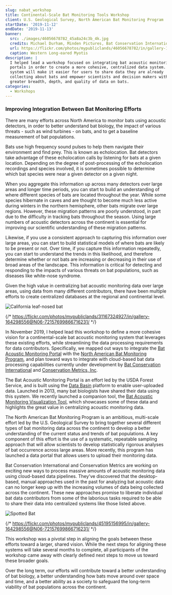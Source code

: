 ```yaml
---
slug: nabat_workshop
title: Continental-Scale Bat Monitoring Tools Workshop
client: U.S. Geological Survey, North American Bat Monitoring Program
startDate: '2019-11-12'
endDate: '2019-11-13'
banner:
  src: ./images/46056678782_45a8a24c3b_4k.jpg
  credits: Michael Durham, Minden Pictures, Bat Conservation International
  url: https://flickr.com/photos/mypubliclands/46056678782/in/gallery-164298556@N06-72157699866716231/
  caption: Western Long-eared Myotis
description: |
  I helped lead a workshop focused on integrating bat acoustic monitoring
  portals in order to create a more cohesive, centralized data system.  This
  system will make it easier for users to share data they are already
  collecting about bats and empower scientists and decision makers with
  greater breadth, depth, and quality of data on bats.
categories:
  - Workshops
---
```


### Improving Integration Between Bat Monitoring Efforts

There are many efforts across North America to monitor bats using acoustic
detectors, in order to better understand bat biology, the impact of various
threats - such as wind turbines - on bats, and to get a baseline measurement of
bat populations.

Bats use high frequency sound pulses to help them navigate their environment and
find prey. This is known as echolocation. Bat detectors take advantage of these
echolocation calls by listening for bats at a given location. Depending on the
degree of post-processing of the echolocation recordings and species involved,
it is sometimes possible to determine which bat species were near a given
detector on a given night.

When you aggregate this information up across many detectors over large areas
and longer time periods, you can start to build an understanding of where
different species of bats are located throughout the year. While some species
hibernate in caves and are thought to become much less active during winters in
the northern hemisphere, other bats migrate over large regions. However, these
migration patterns are poorly understood, in part due to the difficulty in
tracking bats throughout the season. Using large numbers of acoustic detectors
across the continent is essential for improving our scientific understanding of
these migration patterns.

Likewise, if you use a consistent approach to capturing this information over
large areas, you can start to build statistical models of where bats are likely
to be present or not. Over time, if you capture this information repeatedly, you
can start to understand the trends in this likelihood, and therefore determine
whether or not bats are increasing or decreasing in their use of broad areas of
the landscape. This information is critical for detecting and responding to the
impacts of various threats on bat populations, such as diseases like white-nose
syndrome.

Given the high value in centralizing bat acoustic monitoring data over large areas, using
data from many different contributors, there have been multiple efforts to
create centralized databases at the regional and continental level.

![California leaf-nosed bat](./images/31167324927_73d9c7c00a_k.jpg 'California leaf-nosed bat | Photo by Michael Durham / Minden Pictures, Bat Conservation International')

{/* https://flickr.com/photos/mypubliclands/31167324927/in/gallery-164298556@N06-72157699866716231/ */}

In November 2019, I helped lead this workshop to define a more cohesive vision for a
continental-scale bat acoustic monitoring system that leverages these existing
efforts, while streamlining the data processing requirements for data
contributors. Specifically, we mapped out ways to integrate the
[Bat Acoustic Monitoring Portal](https://batamp.databasin.org/) with the
[North American Bat Monitoring Program](https://www.nabatmonitoring.org/),
and plan toward ways to integrate with cloud-based bat data processing
capabilities currently under development by
[Bat Conservation International](http://www.batcon.org/) and
[Conservation Metrics, Inc](http://conservationmetrics.com/).

The Bat Acoustic Monitoring Portal is an effort led by the USDA Forest Service,
and is built using the [Data Basin](https://databasin.org) platform to enable
user-uploaded data. Launched in 2013, many bat biologists have shared their data
using this system. We recently launched a companion tool, the
[Bat Acoustic Monitoring Visualization Tool](https://visualize.batamp.databasin.org/),
which showcases some of these data and highlights the great value in centralizing
acoustic monitoring data.

The North American Bat Monitoring Program is an ambitious, multi-scale effort
led by the U.S. Geological Survey to bring together several different types of
bat monitoring data across the continent to develop a better understanding of
the current status and trends of bat populations. A key
component of this effort is the use of a systematic, repeatable sampling
approach that will allow scientists to develop statistically rigorous analyses
of bat occurrence across large areas. More recently, this program has launched a
data portal that allows users to upload their monitoring data.

Bat Conservation International and Conservation Metrics are working on exciting
new ways to process massive amounts of acoustic monitoring data using
cloud-based data pipelines. They've discovered that the desktop-based,
manual approaches used in the past for analyzing bat acoustic data can no longer
keep up with the increasing volumes of data being collected across the continent.
These new approaches promise to liberate individual bat data contributors from
some of the laborious tasks required to be able to share their data into centralized
systems like those listed above.

![Spotted Bat](./images/45195156995_66fb52a186_k.jpg 'Spotted Bat | Photo by Bruce D. Taubert, Bat Conservation International')

{/* https://flickr.com/photos/mypubliclands/45195156995/in/gallery-164298556@N06-72157699866716231/ */}

This workshop was a pivotal step in aligning the goals between these efforts
toward a larger, shared vision. While the next steps for aligning these systems
will take several months to complete, all participants of the workshop came away
with clearly defined next steps to move us toward these broader goals.

Over the long term, our efforts will contribute toward a better understanding of
bat biology, a better understanding how bats move around over space and time,
and a better ability as a society to safeguard the long-term viability of bat
populations across the continent.
